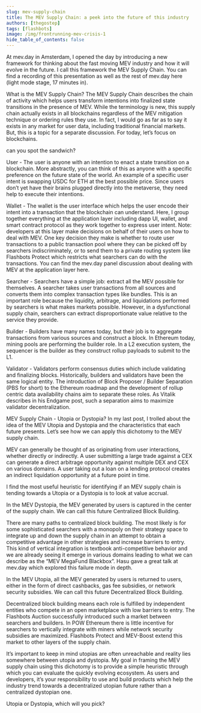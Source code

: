 ```yaml
---
slug: mev-supply-chain
title: The MEV Supply Chain: a peek into the future of this industry
authors: [thegostep]
tags: [flashbots]
image: /img/frontrunning-mev-crisis-1
hide_table_of_contents: false
---
```


At mev.day in Amsterdam, I opened the day by introducing a new framework for thinking about the fast moving MEV industry and how it will evolve in the future. I call this framework the MEV Supply Chain. You can find a recording of this presentation as well as the rest of mev.day here (light mode stage, 17 minutes in).

What is the MEV Supply Chain?
The MEV Supply Chain describes the chain of activity which helps users transform intentions into finalized state transitions in the presence of MEV. While the terminology is new, this supply chain actually exists in all blockchains regardless of the MEV mitigation technique or ordering rules they use. In fact, I would go as far as to say it exists in any market for user data, including traditional financial markets. But, this is a topic for a separate discussion. For today, let’s focus on blockchains.


can you spot the sandwich?

User - The user is anyone with an intention to enact a state transition on a blockchain. More abstractly, you can think of this as anyone with a specific preference on the future state of the world. An example of a specific user intent is swapping USDC for ETH at the best possible price. Since users don’t yet have their brains plugged directly into the metaverse, they need help to execute their intentions.

Wallet - The wallet is the user interface which helps the user encode their intent into a transaction that the blockchain can understand. Here, I group together everything at the application layer including dapp UI, wallet, and smart contract protocol as they work together to express user intent. Note: developers at this layer make decisions on behalf of their users on how to deal with MEV. One key decision they make is whether to route user transactions to a public transaction pool where they can be picked off by searchers indiscriminately, or to send them to a private routing system like Flashbots Protect which restricts what searchers can do with the transactions. You can find the mev.day panel discussion about dealing with MEV at the application layer here.

Searcher - Searchers have a simple job: extract all the MEV possible for themselves. A searcher takes user transactions from all sources and converts them into complex transaction types like bundles. This is an important role because the liquidity, arbitrage, and liquidations performed by searchers is what makes markets possible. However, in a dysfunctional supply chain, searchers can extract disproportionate value relative to the service they provide.

Builder - Builders have many names today, but their job is to aggregate transactions from various sources and construct a block. In Ethereum today, mining pools are performing the builder role. In a L2 execution system, the sequencer is the builder as they construct rollup payloads to submit to the L1.

Validator - Validators perform consensus duties which include validating and finalizing blocks. Historically, builders and validators have been the same logical entity. The introduction of Block Proposer / Builder Separation (PBS for short) to the Ethereum roadmap and the development of rollup centric data availability chains aim to separate these roles. As Vitalik describes in his Endgame post, such a separation aims to maximize validator decentralization.

MEV Supply Chain - Utopia or Dystopia?
In my last post, I trolled about the idea of the MEV Utopia and Dystopia and the characteristics that each future presents. Let’s see how we can apply this dichotomy to the MEV supply chain.



MEV can generally be thought of as originating from user interactions, whether directly or indirectly. A user submitting a large trade against a CEX can generate a direct arbitrage opportunity against multiple DEX and CEX on various domains. A user taking out a loan on a lending protocol creates an indirect liquidation opportunity at a future point in time.

I find the most useful heuristic for identifying if an MEV supply chain is tending towards a Utopia or a Dystopia is to look at value accrual.

In the MEV Dystopia, the MEV generated by users is captured in the center of the supply chain. We can call this future Centralized Block Building.



There are many paths to centralized block building. The most likely is for some sophisticated searchers with a monopoly on their strategy space to integrate up and down the supply chain in an attempt to obtain a competitive advantage in other strategies and increase barriers to entry. This kind of vertical integration is textbook anti-competitive behavior and we are already seeing it emerge in various domains leading to what we can describe as the “MEV MegaFund Blackbox”. Hasu gave a great talk at mev.day which explored this failure mode in depth.

In the MEV Utopia, all the MEV generated by users is returned to users, either in the form of direct cashbacks, gas fee subsidies, or network security subsidies. We can call this future Decentralized Block Building.



Decentralized block building means each role is fulfilled by independent entities who compete in an open marketplace with low barriers to entry. The Flashbots Auction successfully introduced such a market between searchers and builders. In POW Ethereum there is little incentive for searchers to vertically integrate with miners while network security subsidies are maximized. Flashbots Protect and MEV-Boost extend this market to other layers of the supply chain.

It’s important to keep in mind utopias are often unreachable and reality lies somewhere between utopia and dystopia. My goal in framing the MEV supply chain using this dichotomy is to provide a simple heuristic through which you can evaluate the quickly evolving ecosystem. As users and developers, it’s your responsibility to use and build products which help the industry trend towards a decentralized utopian future rather than a centralized dystopian one.

Utopia or Dystopia, which will you pick?

